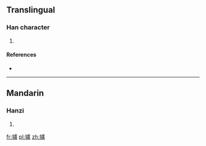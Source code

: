 ==Translingual==

===Han character===
{{Han char|rn=64|rad=手|as=16|sn=19|four=5101<sub>7</sub>|canj=手卜心廿 (QYPT)|ids=⿰[[扌]][[盧]]}}

# {{defn|Han|sort=手16}}

====References====
* {{Han ref|kx=0462.360|dkj=12965|dj=0811.360|hdz=31982.150|uh=650E|ud=25870|bh=F247|bd=62023}}

----

==Mandarin==

===Hanzi===
{{cmn-hanzi|pin=[[lú]] ([[lu2]])|wg=lu<sup>2</sup>}}

# {{defn|lang=cmn|sort=手16}}

[[fr:攎]]
[[pl:攎]]
[[zh:攎]]